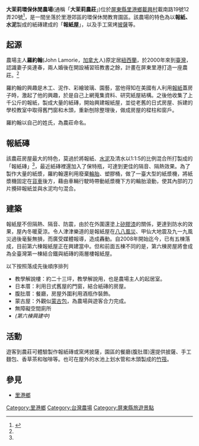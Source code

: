 '''大茉莉環保休閒農場'''(通稱「'''大茉莉農莊'''」)位於[[屏東縣|屏東縣]][[里港鄉|里港鄉]][[載興村|載興村]]載南路19號12弄20號<ref name="#1">{{Cite web|title=存档副本|url=http://news.housefun.com.tw/news/article/19732190389.html|accessdate=2015-04-05|archiveurl=https://web.archive.org/web/20150419041032/http://news.housefun.com.tw/news/article/19732190389.html|archivedate=2015-04-19|dead-url=no}}</ref>，是一間坐落於里港郊區的環保休閒教育園區。該農場的特色為以'''報紙、水泥'''製成的紙磚建成的「'''報紙屋'''」，以及手工窯烤[[披薩|披薩]]等。

==起源==
農場主人'''羅約翰'''(John Lamorie，[[加拿大|加拿大]]人)原定居[[新西兰|紐西蘭]]，於2000年來到[[臺灣|臺灣]]，認識妻子吳連春，兩人婚後在開設補習班教書之餘，計畫在屏東里港打造一座農莊。<ref name="#1"/>

羅約翰的興趣是木工、泥作、彩繪玻璃、園藝，當他得知在美國有人利用[[報紙|報紙]]蓋房子時，激起了他的興趣，於是自己上網蒐集資料、研究紙屋結構。之後他收集了上千公斤的報紙，製成大量的紙磚，開始興建報紙屋，並從老舊的日式房屋、拆建的學校教室中取得舊門窗和木頭，重新刨除整理後，做成房屋的樑柱和窗戶。

羅約翰以自己的姓氏，為農莊命名。

==報紙磚==
該農莊房屋最大的特色，莫過於將報紙、[[水泥|水泥]]及清水以1:1:5的比例混合所打製成的「報紙磚」<ref name="#1"/>，最近紙磚裡還加入了保特瓶，可達到更佳的隔音、隔熱效果。為了製作大量的紙漿，羅約翰還利用廢棄[[輪胎|輪胎]]、塑膠桶，做了一臺大型的紙漿機，將紙漿機固定在[[貨車|貨車]]後方，藉由車輛行駛時帶動紙漿機下方的輪胎滾動，使其內部的刀片攪碎報紙並與水泥均勻混合。

==建築==
報紙屋不但隔熱、隔音、防震，由於在外圍還塗上[[矽膠漆|矽膠漆]]的關係，更達到防水的效果，屋內冬暖夏涼。令人津津樂道的是報紙屋在[[八八水災|八八風災]]、甲仙大地震及九一九風災過後毫髮無損，而廣受媒體報導，造成轟動。自2008年開始迄今，已有五棟落成，目前第六棟報紙屋正在興建當中。但和前面五棟不同的是，第六棟房屋將會成為全臺灣第一棟結合鐵與紙磚的兩層樓報紙屋。

以下按照落成先後順序排列

*教學解說樓：約二十三坪，教學解說用，也是農場主人的起居室。
*日本厝：利用日式舊屋的門窗，結合紙磚的房屋。
*腹肚厝：餐廳，房屋外圍利用酒瓶作裝飾。
*蒙古屋：外觀似[[蒙古包|蒙古包]]，為農場與遊客合力完成。
*無障礙空間廁所
*''(第六棟興建中)''

==活動==
遊客到農莊可體驗製作報紙磚或窯烤披薩，園區的餐廳(腹肚厝)還提供披薩、手工麵包、香草茶和咖啡等。也可在屋外的水池上划水管和木頭製成的[[竹筏|竹筏]]。

==參見==
*[[里港鄉|里港鄉]]

[[Category:里港鄉|Category:里港鄉]]
[[Category:台灣農場|Category:台灣農場]]
[[Category:屏東縣旅遊景點|Category:屏東縣旅遊景點]]